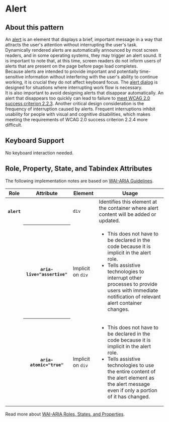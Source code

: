 <div class="v-application d-block">
  <div class="v-application--wrap">
    <h1 class="mb-3 teal--text">Alert</h1>
    <h2 class="mb-3 teal--text">About this pattern</h2>
    <div class="mb-5">
      An <a href="https://w3c.github.io/aria/#alert" target="blank">alert</a> is an element that displays a brief, important message in a way that attracts the user's attention without interrupting the user's task.
      Dynamically rendered alerts are automatically announced by most screen readers, and in some operating systems, they may trigger an alert sound.
      It is important to note that, at this time, screen readers do not inform users of alerts that are present on the page before page load completes.
    </div>
    <div class="mb-5">
      Because alerts are intended to provide important and potentially time-sensitive information without interfering with the user's ability to continue working, it is crucial they do not affect keyboard focus.
      The <a href="https://www.w3.org/WAI/ARIA/apg/patterns/alertdialog/" target="blank">alert dialog</a> is designed for situations where interrupting work flow is necessary.
    </div>
    <div class="mb-5">
      It is also important to avoid designing alerts that disappear automatically.
      An alert that disappears too quickly can lead to failure to <a href="https://www.w3.org/TR/UNDERSTANDING-WCAG20/time-limits-no-exceptions.html" target="blank">meet WCAG 2.0 success criterion 2.2.3</a>.
      Another critical design consideration is the frequency of interruption caused by alerts.
      Frequent interruptions inhibit usability for people with visual and cognitive disabilities, which makes meeting the requirements of WCAG 2.0 success criterion 2.2.4 more difficult.
    </div>
    <h2 class="mb-3 teal--text">Keyboard Support</h2>
    <div class="mb-5">No keyboard interaction needed.</div>
    <h2 class="mb-3 teal--text">Role, Property, State, and Tabindex Attributes</h2>
    <div>
      The following implementation notes are based on <a class="blue--text text--darken-2" href="https://www.w3.org/WAI/standards-guidelines/aria/" target="blank">
        WAI-ARIA Guidelines</a>.
    </div>
    <div class="v-data-table theme--light">
      <div class="v-data-table__wrapper">
        <table class="mb-5">
          <thead>
            <tr className="white">
              <th className="text-left">Role</th>
              <th className="text-left">Attribute</th>
              <th className="text-left">Element</th>
              <th className="text-left">Usage</th>
            </tr>
          </thead>
          <tbody>
            <tr className="white">
              <th className="text-body-2" scope="row">
                <code>alert</code>
              </th>
              <td></td>
              <td>
                <code>div</code>
              </td>
              <td>Identifies this element at the container where alert content will be added or updated.</td>
            </tr>
            <tr className="white">
              <td></td>
              <th className="text-body-2" scope="row">
                <code>aria-live="assertive"</code>
              </th>
              <td>
                Implicit on <code>div</code>
              </td>
              <td>
                <ul>
                  <li>This does not have to be declared in the code because it is implicit in the alert role.</li>
                  <li>
                    Tells assistive technologies to interrupt other processes to provide users with immediate notification of relevant alert container changes.
                  </li>
                </ul>
              </td>
            </tr>
            <tr className="white">
              <td></td>
              <th className="text-body-2" scope="row">
                <code>aria-atomic="true"</code>
              </th>
              <td>
                Implicit on <code>div</code>
              </td>
              <td>
                <ul>
                  <li>This does not have to be declared in the code because it is implicit in the alert role.</li>
                  <li>
                    Tells assistive technologies to use the entire content of the alert element as the alert message even if only a portion of it has changed.
                  </li>
                </ul>
              </td>
            </tr>
          </tbody>
        </table>
      </div>
    </div>
    <div>
      Read more about <a class="blue--text text--darken-2" href="https://www.w3.org/WAI/ARIA/apg/patterns/accordion/#wai-aria-roles-states-and-properties" target="blank">
        WAI-ARIA Roles, States, and Properties</a>.
    </div>
  </div>
</div>
